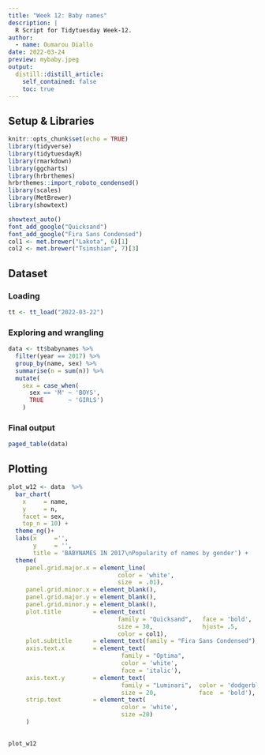 ```yaml
---
title: "Week 12: Baby names"
description: |
  R Script for Tidytuesday Week-12.
author:
  - name: Oumarou Diallo
date: 2022-03-24
preview: mybaby.jpeg
output:
  distill::distill_article:
    self_contained: false
    toc: true
---
```



## Setup & Libraries

```r
knitr::opts_chunk$set(echo = TRUE)
library(tidyverse)
library(tidytuesdayR)
library(rmarkdown)
library(ggcharts)
library(hrbrthemes)
hrbrthemes::import_roboto_condensed()
library(scales)
library(MetBrewer)
library(showtext)

showtext_auto()
font_add_google("Quicksand")
font_add_google("Fira Sans Condensed")
col1 <- met.brewer("Lakota", 6)[1]
col2 <- met.brewer("Tsimshian", 7)[3]
```

## Dataset

### Loading

```r
tt <- tt_load("2022-03-22")
```


### Exploring and wrangling 

```r
data <- tt$babynames %>% 
  filter(year == 2017) %>% 
  group_by(name, sex) %>% 
  summarise(n = sum(n)) %>% 
  mutate(
    sex = case_when(
      sex == 'M' ~ 'BOYS',
      TRUE       ~ 'GIRLS')
    )
```

### Final output

```r
paged_table(data)
```


## Plotting

```r
plot_w12 <- data  %>% 
  bar_chart(
    x     = name, 
    y     = n, 
    facet = sex, 
    top_n = 10) +
  theme_ng()+
  labs(x     ='', 
       y     = '', 
       title = 'BABYNAMES IN 2017\nPopularity of names by gender') +
  theme(
     panel.grid.major.x = element_line(
                               color = 'white', 
                               size  = .01),
     panel.grid.minor.x = element_blank(),
     panel.grid.major.y = element_blank(),
     panel.grid.minor.y = element_blank(),
     plot.title         = element_text(
                               family = "Quicksand",   face = 'bold', 
                               size = 30,              hjust= .5, 
                               color = col1),
     plot.subtitle      = element_text(family = "Fira Sans Condensed"),
     axis.text.x        = element_text(
                                family = "Optima", 
                                color = 'white',
                                face = 'italic'),
     axis.text.y        = element_text(
                                family = "Luminari",  color = 'dodgerblue', 
                                size = 20,            face  = 'bold'),
     strip.text         = element_text(
                                color = 'white', 
                                size =20)
     )
  

plot_w12
```


